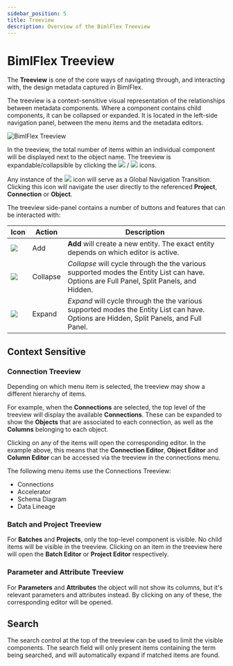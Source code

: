 ---
sidebar_position: 5
title: Treeview
description: Overview of the BimlFlex Treeview
---
<head>
  <meta name="varigenceProduct" content="BimlFlex"></meta>
  <meta name="varigenceArticleType" content="Conceptual"></meta>
</head>

# BimlFlex Treeview

The **Treeview** is one of the core ways of navigating through, and interacting with, the design metadata captured in BimlFlex.

The treeview is a context-sensitive visual representation of the relationships between metadata components. Where a component contains child components, it can be collapsed or expanded. It is located in the left-side navigation panel, between the menu items and the metadata editors.

![BimlFlex Treeview](/img/bimlflex/bfx-treeview.png "BimlFlex Treeview")

In the treeview, the total number of items within an individual component will be displayed next to the object name. The treeview is expandable/collapsible by clicking the <img class="icon-inline" src="images/svg-icons/collapsed.svg"/> / <img class="icon-inline" src="images/svg-icons/expanded.svg"/> icons.

Any instance of the <img class="icon-inline" src="images/svg-icons/navigate.svg"/> icon will serve as a Global Navigation Transition.
Clicking this icon will navigate the user directly to the referenced **Project**, **Connection** or **Object**.

The treeview side-panel contains a number of buttons and features that can be interacted with:

| Icon | Action | Description |
|-|-|-| 
| <div class="icon-col m-5"><img src="images/svg-icons/add.svg"/></div> | Add | **Add** will create a new entity. The exact entity depends on which editor is active. |
| <div class="icon-col m-5"><img src="images/svg-icons/expanded.svg"/></div> | Collapse | *Collapse* will cycle through the the various supported modes the Entity List can have.  Options are Full Panel, Split Panels, and Hidden. |
| <div class="icon-col m-5"><img src="images/svg-icons/collapsed.svg"/></div> | Expand | *Expand* will cycle through the the various supported modes the Entity List can have.  Options are Hidden, Split Panels, and Full Panel. |

## Context Sensitive

### Connection Treeview

Depending on which menu item is selected, the treeview may show a different hierarchy of items.

For example, when the **Connections** are selected, the top level of the treeview will display the available **Connections**. These can be expanded to show the **Objects** that are associated to each connection, as well as the **Columns** belonging to each object.

Clicking on any of the items will open the corresponding editor. In the example above, this means that the **Connection Editor**, **Object Editor** and **Column Editor** can be accessed via the treeview in the connections menu.

The following menu items use the Connections Treeview:

* Connections
* Accelerator
* Schema Diagram
* Data Lineage

### Batch and Project Treeview

For **Batches** and **Projects**, only the top-level component is visible. No child items will be visible in the treeview. Clicking on an item in the treeview here will open the **Batch Editor** or **Project Editor** respectively.

### Parameter and Attribute Treeview

For **Parameters** and **Attributes** the object will not show its columns, but it's relevant parameters and attributes instead. By clicking on any of these, the corresponding editor will be opened.

## Search

The search control at the top of the treeview can be used to limit the visible components. The search field will only present items containing the term being searched, and will automatically expand if matched items are found.
